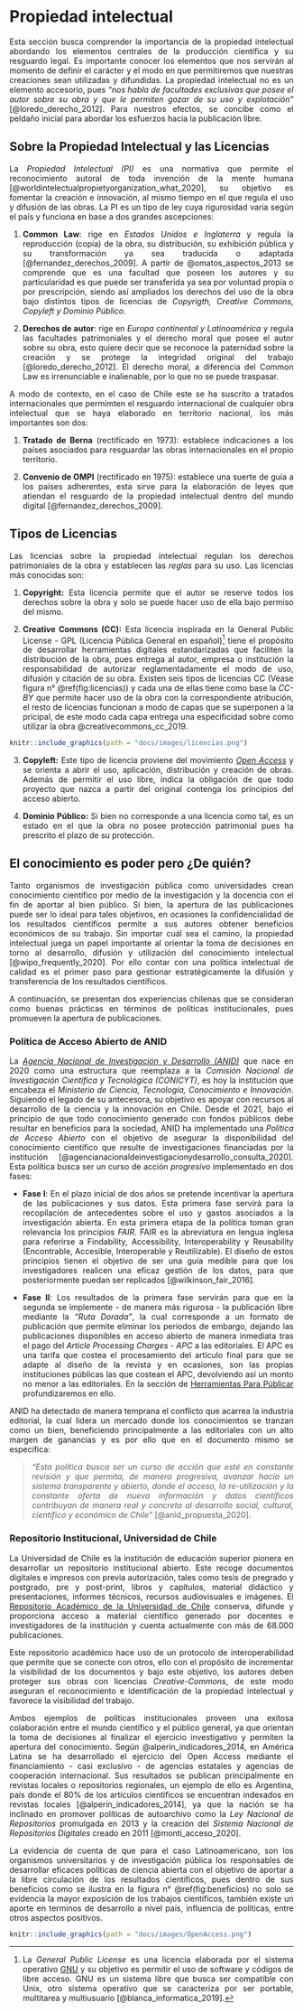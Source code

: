 # Propiedad intelectual {#propiedad}

<div style="text-align: justify"> Esta sección busca comprender la importancia de la propiedad intelectual abordando los elementos centrales de la producción científica y su resguardo legal. Es importante conocer los elementos que nos servirán al momento de definir el carácter y el modo en que permitiremos que nuestras creaciones sean utilizadas y difundidas. La propiedad intelectual no es un elemento accesorio, pues *"nos habla de facultades exclusivas que posee el autor sobre su obra y que le permiten gozar de su uso y explotación"* [@loredo_derecho_2012]. Para nuestros efectos, se concibe como el peldaño inicial para abordar los esfuerzos hacia la publicación libre.<div/>

## Sobre la Propiedad Intelectual y las Licencias 

<div style="text-align: justify"> La *Propiedad Intelectual (PI)* es una normativa que permite el reconocimiento autoral de toda invención de la mente humana [@worldintelectualpropietyorganization_what_2020], su objetivo es fomentar la creación e innovación, al mismo tiempo en el que regula el uso y difusión de las obras. La PI es un tipo de ley cuya rigurosidad varia según el país y funciona en base a dos grandes ascepciones:

1.  **Common Law**: rige en *Estados Unidos e Inglaterra* y regula la reproducción (copia) de la obra, su distribución, su exhibición pública y su transformación ya sea traducida o adaptada [@fernandez_derechos_2009]. A partir de @omatos_aspectos_2013 se comprende que es una facultad que poseen los autores y su particularidad es que puede ser transferida ya sea por voluntad propia o por prescripción, siendo así ampliados los derechos del uso de la obra bajo distintos tipos de licencias de *Copyrigth, Creative Commons, Copyleft y Dominio Público*.

2.  **Derechos de autor**: rige en *Europa continental y Latinoamérica* y regula las facultades patrimoniales y el derecho moral que posee el autor sobre su obra, esto quiere decir que se reconoce la paternidad sobre la creación y se protege la integridad original del trabajo [@loredo_derecho_2012]. El derecho moral, a diferencia del Common Law es irrenunciable e inalienable, por lo que no se puede traspasar.

A modo de contexto, en el caso de Chile este se ha suscrito a tratados internacionales que permimten el resguardo internacional de cualquier obra intelectual que se haya elaborado en territorio nacional, los más importantes son dos:

1.  **Tratado de Berna** (rectificado en 1973): establece indicaciones a los países asociados para resguardar las obras internacionales en el propio territorio. 

2.  **Convenio de OMPI** (rectificado en 1975): establece una suerte de guía a los países adherentes, esta sirve para la elaboración de leyes que atiendan el resguardo de la propiedad intelectual dentro del mundo digital [@fernandez_derechos_2009].<div/>

## Tipos de Licencias

<div style="text-align: justify"> Las licencias sobre la propiedad intelectual regulan los derechos patrimoniales de la obra y establecen las *reglas* para su uso. Las licencias más conocidas son:

1.  **Copyright:** Esta licencia permite que el autor se reserve todos los derechos sobre la obra y solo se puede hacer uso de ella bajo permiso del mismo.

2.  **Creative Commons (CC):** Esta licencia inspirada en la General Public License - GPL (Licencia Pública General en español)[^1] tiene el propósito de desarrollar herramientas digitales estandarizadas que faciliten la distribución de la obra, pues entrega al autor, empresa o institución la responsabilidad de autorizar reglamentadamente el modo de uso, difusión y citación de su obra. Existen seis tipos de licencias CC (Véase figura n° \@ref(fig:licencias)) y cada una de ellas tiene como base la *CC-BY* que permite hacer uso de la obra con la correspondiente atribución, el resto de licencias funcionan a modo de capas que se superponen a la pricipal, de este modo cada capa entrega una especificidad sobre como utilizar la obra @creativecommons_cc_2019.

```r
knitr::include_graphics(path = "docs/images/licencias.png")
```

3.  **Copyleft:** Este tipo de licencia proviene del movimiento [*Open Access*](https://open-access.net/en/information-on-open-access/history-of-the-open-access-movement){target="_blank"} y se orienta a abrir el uso, aplicación, distribución y creación de obras. Además de permitir el uso libre, indica la obligación de que todo proyecto que nazca a partir del original contenga los principios del acceso abierto.

4.  **Dominio Público:** Si bien no corresponde a una licencia como tal, es un estado en el que la obra no posee protección patrimonial pues ha prescrito el plazo de su protección.<div/>

## El conocimiento es poder pero ¿De quién?

<div style="text-align: justify"> Tanto organismos de investigación pública como universidades crean conocimiento científico por medio de la investigación y la docencia con el fin de aportar al bien público. Si bien, la apertura de las publicaciones puede ser lo ideal para tales objetivos, en ocasiones la confidencialidad de los resultados científicos permite a sus autores obtener beneficios económicos de su trabajo. Sin importar cuál sea el camino, la propiedad intelectual juega un papel importante al orientar la toma de decisiones en torno al desarrollo, difusión y utilización del conocimiento intelectual [@wipo_frequently_2020]. Por ello contar con una política intelectual de calidad es el primer paso para gestionar estratégicamente la difusión y transferencia de los resultados científicos.

A continuación, se presentan dos experiencias chilenas que se consideran como buenas prácticas en términos de políticas institucionales, pues promueven la apertura de publicaciones.

### **Política de Acceso Abierto de ANID** {-}

La [*Agencia Nacional de Investigación y Desarrollo (ANID)*](https://www.anid.cl/){target="_blank"} que nace en 2020 como una estructura que reemplaza a la *Comisión Nacional de Investigación Científica y Tecnológica (CONICYT)*, es hoy la institución que encabeza el *Ministerio de Ciencia, Tecnología, Conocimiento e Innovación*. Siguiendo el legado de su antecesora, su objetivo es apoyar con recursos al desarrollo de la ciencia y la innovación en Chile. Desde el 2021, bajo el principio de que todo conocimiento generado con fondos públicos debe resultar en beneficios para la sociedad, ANID ha implementado una *Política de Acceso Abierto* con el objetivo de asegurar la disponibilidad del conocimiento científico que resulte de investigaciones financiadas por la institución [@agencianacionaldeinvestigacionydesarrollo_consulta_2020]. Esta política busca ser un curso de acción *progresivo* implementado en dos fases: 

*  **Fase I**: En el plazo inicial de dos años se pretende incentivar la apertura de las publicaciones y sus datos. Esta primera fase servirá para la recopilación de antecedentes sobre el uso y gastos asociados a la investigación abierta. En esta primera etapa de la política toman gran relevancia los principios *FAIR*. FAIR es la abreviatura en lengua inglesa para referirse a Findability, Accessibility, Interoperability y Reusability (Encontrable, Accesible, Interoperable y Reutilizable). El diseño de estos principios tienen el objetivo de ser una guía medible para que los investigadores realicen una eficaz gestión de los datos, para que posteriormente puedan ser replicados [@wilkinson_fair_2016].

*  **Fase II**: Los resultados de la primera fase servirán para que en la segunda se implemente - de manera más rigurosa - la publicación libre mediante la *"Ruta Dorada"*, la cual corresponde a un formato de publicación que permite eliminar los periodos de embargo, dejando las publicaciones disponibles en acceso abierto de manera inmediata tras el pago del *Article Processing Charges - APC* a las editoriales. El APC es una tarifa que costea el procesamiento del artículo final para que se adapte al diseño de la revista y en ocasiones, son las propias instituciones públicas las que costean el APC, devolviendo así un monto no menor a las editoriales. En la sección de [Herramientas Para Públicar](https://lisa-coes.github.io/open-access/herramientas-para-publicar.html) profundizaremos en ello.

ANID  ha detectado de manera temprana el conflicto que acarrea la industria editorial, la cual lidera un mercado donde los conocimientos se tranzan como un bien, beneficiendo principalmente a las editoriales con un alto margen de ganancias y es por ello que en el documento mismo se especifica: 

> *"Esta política busca ser un curso de acción que esté en constante revisión y que permita, de manera progresiva, avanzar hacia un sistema transparente y abierto, donde el acceso, la re-utilización y la constante oferta de nueva información y datos científicos contribuyan de manera real y concreta al desarrollo social, cultural, científico y económico de Chile"* [@anid_propuesta_2020].

### **Repositorio Institucional, Universidad de Chile** {-}

La Universidad de Chile es la institución de educación superior pionera en desarrollar un repositorio institucional abierto. Este recoge documentos digitales e impresos con previa autorización, tales como tesis de pregrado y postgrado, pre y post-print, libros y capítulos, material didáctico y presentaciones, informes técnicos, recursos audiovisuales e imágenes. El [Repositorio Académico de la Universidad de Chile](http://repositorio.uchile.cl/){target="_blank"} conserva, difunde y proporciona acceso a material científico generado por docentes e investigadores de la institución y cuenta actualmente con más de 68.000 publicaciones.

Este repositorio académico hace uso de un protocolo de interoperabilidad que permite que se conecte con otros, ello con el propósito de incrementar la visibilidad de los documentos y bajo este objetivo, los autores deben proteger sus obras con licencias *Creative-Commons*, de este modo aseguran el reconocimiento e identificación de la propiedad intelectual y favorece la visibilidad del trabajo.

Ambos ejemplos de políticas institucionales proveen una exitosa colaboración entre el mundo científico y el público general, ya que orientan la toma de decisiones al finalizar el ejercicio investigativo y permiten la apertura del conocimiento. Según @alperin_indicadores_2014, en América Latina se ha desarrollado el ejercicio del Open Access mediante el financiamiento - casi exclusivo - de agencias estatales y agencias de cooperación internacional. Sus resultados se publican principalmente en revistas locales o repositorios regionales, un ejemplo de ello es Argentina, país donde el 80% de los artículos científicos se encuentran indexados en revistas locales [@alperin_indicadores_2014], ya que la nación se ha inclinado en promover políticas de autoarchivo como la *Ley Nacional de Repositorios* promulgada en 2013 y la creación del *Sistema Nacional de Repositorios Digitales* creado en 2011 [@monti_acceso_2020]. 

La evidencia de cuenta de que para el caso Latinoamericano, son los organismos universitarios y de investigación pública los responsables de desarrollar eficaces políticas de ciencia abierta con el objetivo de aportar a la libre circulación de los resultados científicos, pues dentro de sus beneficios como se ilustra en la figura n° \@ref(fig:beneficios) no solo se evidencia la mayor exposición de los trabajos científicos, también existe un aporte en terminos de desarrollo a nivel país, influencia de políticas, entre otros aspectos positivos.<div/>

```r
knitr::include_graphics(path = "docs/images/OpenAccess.png")
```
[^1]: La *General Public License* es una licencia elaborada por el sistema operativo [GNU](https://www.gnu.org/licenses/){target="_blank"} y su objetivo es permitir el uso de software y códigos de libre acceso. GNU es un sistema libre que busca ser compatible con Unix, otro sistema operativo que se caracteriza por ser portable, multitarea y multiusuario [@blanca_informatica_2019].
